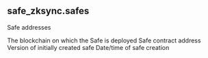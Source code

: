 ## safe_zksync.safes 
Safe addresses

<ParamField path="blockchain">
The blockchain on which the Safe is deployed
</ParamField>
<ParamField path="address">
Safe contract address
</ParamField>
<ParamField path="creation_version">
Version of initially created safe
</ParamField>
<ParamField path="block_date">

</ParamField>
<ParamField path="block_month">

</ParamField>
<ParamField path="creation_time">
Date/time of safe creation
</ParamField>
<ParamField path="tx_hash">

</ParamField>
